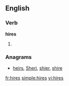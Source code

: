 
==English==

===Verb===
'''hires'''

# {{third-person singular of|[[hire]]}}

===Anagrams===
* [[heirs#English|heirs]], [[Sheri#English|Sheri]], [[shier#English|shier]], [[shire#English|shire]]

[[fr:hires]]
[[simple:hires]]
[[vi:hires]]